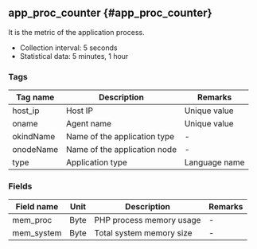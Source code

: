 ## app_proc_counter {#app_proc_counter}

It is the metric of the application process.

- Collection interval: 5 seconds
- Statistical data: 5 minutes, 1 hour

### Tags

| Tag name  | Description                  | Remarks       |
| --------- | ---------------------------- | ------------- |
| host_ip   | Host IP                      | Unique value  |
| oname     | Agent name                   | Unique value  |
| okindName | Name of the application type | -             |
| onodeName | Name of the application node | -             |
| type      | Application type             | Language name |

### Fields

| Field name | Unit | Description              | Remarks |
| ---------- | ---- | ------------------------ | ------- |
| mem_proc   | Byte | PHP process memory usage | -       |
| mem_system | Byte | Total system memory size | -       |
